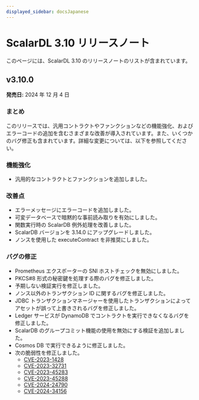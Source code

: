 ```yaml
---
displayed_sidebar: docsJapanese
---
```


# ScalarDL 3.10 リリースノート


<TranslationBanner />

このページには、ScalarDL 3.10 のリリースノートのリストが含まれています。

## v3.10.0

**発売日:** 2024 年 12 月 4 日

### まとめ

このリリースでは、汎用コントラクトやファンクションなどの機能強化、およびエラーコードの追加を含むさまざまな改善が導入されています。また、いくつかのバグ修正も含まれています。詳細な変更については、以下を参照してください。

### 機能強化

- 汎用的なコントラクトとファンクションを追加しました。

### 改善点

- エラーメッセージにエラーコードを追加しました。
- 可変データベースで暗黙的な事前読み取りを有効にしました。
- 関数実行時の ScalarDB 例外処理を改善しました。
- ScalarDB バージョンを 3.14.0 にアップグレードしました。
- ノンスを使用した executeContract を非推奨にしました。

### バグの修正

- Prometheus エクスポーターの SNI ホストチェックを無効にしました。
- PKCS#8 形式の秘密鍵を処理する際のバグを修正しました。
- 予期しない検証実行を修正しました。
- ノンス以外のトランザクション ID に関するバグを修正しました。
- JDBC トランザクションマネージャーを使用したトランザクションによってアセットが誤って上書きされるバグを修正しました。
- Ledger サービスが DynamoDB でコントラクトを実行できなくなるバグを修正しました。
- ScalarDB のグループコミット機能の使用を無効にする検証を追加しました。
- Cosmos DB で実行できるように修正しました。
- 次の脆弱性を修正しました。
  - [CVE-2023-1428](https://github.com/advisories/GHSA-6628-q6j9-w8vg "CVE-2023-1428")
  - [CVE-2023-32731](https://github.com/advisories/GHSA-cfgp-2977-2fmm "CVE-2023-32731")
  - [CVE-2023-45283](https://github.com/advisories/GHSA-vvjp-q62m-2vph "CVE-2023-45283")
  - [CVE-2023-45288](https://github.com/advisories/GHSA-4v7x-pqxf-cx7m "CVE-2023-45288")
  - [CVE-2024-24790](https://github.com/advisories/GHSA-49gw-vxvf-fc2g "CVE-2024-24790")
  - [CVE-2024-34156](https://github.com/advisories/GHSA-crqm-pwhx-j97f "CVE-2024-34156")